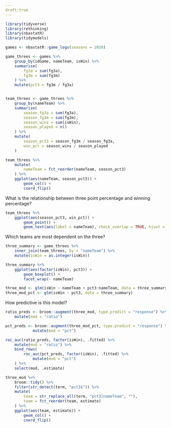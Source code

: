 ```yaml
---
draft:true
---
```


```r

library(tidyverse)
library(rethinking)
library(nbastatR)
library(tidymodels)

games <- nbastatR::game_logs(seasons = 2020)

game_threes <- games %>%
    group_by(idGame, nameTeam, isWin) %>%
    summarise(
        fg3a = sum(fg3a),
        fg3m = sum(fg3m)
    ) %>%
    mutate(pct3 = fg3m / fg3a)


team_threes <- game_threes %>%
    group_by(nameTeam) %>%
    summarise(
        season_fg3a = sum(fg3a),
        season_fg3m = sum(fg3m),
        season_wins = sum(isWin),
        season_played = n()
    ) %>%
    mutate(
        season_pct3 = season_fg3m / season_fg3a,
        win_pct = season_wins / season_played
    )

team_threes %>%
    mutate(
        nameTeam = fct_reorder(nameTeam, season_pct3)
    ) %>%
    ggplot(aes(nameTeam, season_pct3)) +
        geom_col() +
        coord_flip()


```

What is the relationship between three point percentage and winning percentage? 

```r
team_threes %>%
    ggplot(aes(season_pct3, win_pct)) +
        geom_point() +
        geom_text(aes(label = nameTeam), check_overlap = TRUE, hjust = 1, vjust = 1) 
```

Which teams are most dependent on the three? 

```r

three_summary <- game_threes %>%
    inner_join(team_threes, by = "nameTeam") %>%
    mutate(isWin = as.integer(isWin))

three_summary %>%
    ggplot(aes(factor(isWin), pct3)) +
        geom_boxplot() +
        facet_wrap(~ nameTeam)

```
```r

three_mod <- glm(isWin ~ nameTeam + pct3:nameTeam, data = three_summary)
three_mod_pct <- glm(isWin ~ pct3, data = three_summary)

```

How predictive is this model? 

```r

ratio_preds <- broom::augment(three_mod, type.predict = "response") %>% 
    mutate(mod = "ratio") 

pct_preds <- broom::augment(three_mod_pct, type.predict = "response") %>% 
            mutate(mod = "pct")

roc_auc(ratio_preds, factor(isWin), .fitted) %>%
    mutate(mod = "ratio") %>%
    bind_rows(
        roc_auc(pct_preds, factor(isWin), .fitted) %>%
            mutate(mod = "pct")
    ) %>%
    select(mod, .estimate)

```

```r

three_mod %>%
    broom::tidy() %>% 
    filter(str_detect(term, "pct3$")) %>%
    mutate(
        team = str_replace_all(term, "pct3|nameTeam", ""),
        team = fct_reorder(team, estimate)
    ) %>%
    ggplot(aes(team, estimate)) +
        geom_col() +
        coord_flip()

```

